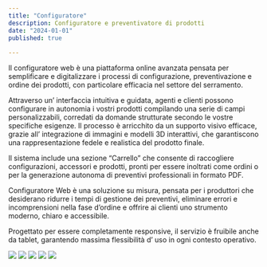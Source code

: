 ```yaml
---
title: "Configuratore"
description: Configuratore e preventivatore di prodotti
date: "2024-01-01"
published: true
  
---
```


Il configuratore web è una piattaforma online avanzata pensata per semplificare e digitalizzare i processi di configurazione, preventivazione e ordine dei prodotti, con particolare efficacia nel settore del serramento.

Attraverso un’ interfaccia intuitiva e guidata, agenti e clienti possono configurare in autonomia i vostri prodotti compilando una serie di campi personalizzabili, corredati da domande strutturate secondo le vostre specifiche esigenze. Il processo è arricchito da un supporto visivo efficace, grazie all’ integrazione di immagini e modelli 3D interattivi, che garantiscono una rappresentazione fedele e realistica del prodotto finale.

Il sistema include una sezione “Carrello” che consente di raccogliere configurazioni, accessori e prodotti, pronti per essere inoltrati come ordini o per la generazione autonoma di preventivi professionali in formato PDF.

Configuratore Web è una soluzione su misura, pensata per i produttori che desiderano ridurre i tempi di gestione dei preventivi, eliminare errori e incomprensioni nella fase d’ordine e offrire ai clienti uno strumento moderno, chiaro e accessibile.

Progettato per essere completamente responsive, il servizio è fruibile anche da tablet, garantendo massima flessibilità d’ uso in ogni contesto operativo.

[![](https://cliquesrl.github.io/clique.website/images/configuratore0.png)]()
[![](https://cliquesrl.github.io/clique.website/images/configuratore1.png)]()
[![](https://cliquesrl.github.io/clique.website/images/configuratore2.png)]()
[![](https://cliquesrl.github.io/clique.website/images/configuratore3.png)]()
[![](https://cliquesrl.github.io/clique.website/images/configuratore4.png)]()
